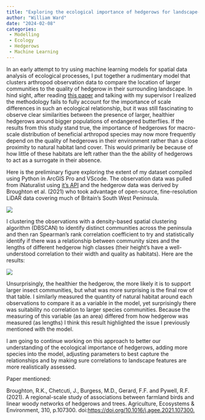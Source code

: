 ```yaml
---
title: "Exploring the ecological importance of hedgerows for landscape-scale species communities"
author: "William Ward"
date: "2024-02-08"
categories: 
 - Modelling
 - Ecology
 - Hedgerows
 - Machine Learning
---
```


In an early attempt to try using machine learning models for spatial data analysis of ecological processes, I put together a rudimentary model that clusters arthropod observation data to compare the location of larger communities to the quality of hedgerow in their surrounding landscape. In hind sight, after reading [this paper](https://www.annualreviews.org/doi/10.1146/annurev-ecolsys-012120-100346) and talking with my supervisor I realized the methodology fails to fully account for the importance of scale differences in such an ecological relationship, but it was still fascinating to observe clear similarities between the presence of larger, healthier hedgerows around bigger populations of endangered butterflies. If the results from this study stand true, the importance of hedgerows for macro-scale distribution of beneficial arthropod species may now more frequently depend on the quality of hedgerows in their environment rather than a close proximity to natural habitat land cover. This would primarily be because of how little of these habitats are left rather than the the ability of hedgerows to act as a surrogate in their absence.

Here is the preliminary figure exploring the extent of my dataset compiled using Python in ArcGIS Pro and VScode. The observation data was pulled from iNaturalist using [it's API](https://www.inaturalist.org/pages/how+can+i+use+it) and the hedgerow data was derived by Broughton et al. (2021) who took advantage of open-source, fine-resolution LiDAR data covering much of Britain's South West Peninsula.

![](images/Study%20Site%20Map%20Stretched%20(PNG).png)

I clustering the observations with a density-based spatial clustering algorithm (DBSCAN) to identify distinct communities across the peninsula and then ran Spearman's rank correlation coefficient to try and statistically identify if there was a relationship between community sizes and the lengths of different hedgerow high classes (their height's have a well-understood correlation to their width and quality as habitats). Here are the results:

![](images/clipboard-1590216314.png)

Unsurprisingly, the healthier the hedgerow, the more likely it is to support larger insect communities, but what was more surprising is the final row of that table. I similarly measured the quantity of natural habitat around each observations to compare it as a variable in the model, yet surprisingly there was suitability no correlation to larger species communities. Because the measuring of this variable (as an area) differed from how hedgerow was measured (as lengths) I think this result highlighted the issue I previously mentioned with the model.

I am going to continue working on this approach to better our understanding of the ecological importance of hedgerows, adding more species into the model, adjusting parameters to best capture the relationships and by making sure correlations to landscape features are more realistically assessed.

Paper mentioned:

Broughton, R.K., Chetcuti, J., Burgess, M.D., Gerard, F.F. and Pywell, R.F. (2021). A regional-scale study of associations between farmland birds and linear woody networks of hedgerows and trees. Agriculture, Ecosystems & Environment, 310, p.107300. doi:<https://doi.org/10.1016/j.agee.2021.107300.>
